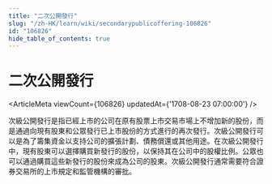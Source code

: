 ```yaml
---
title: "二次公開發行"
slug: "/zh-HK/learn/wiki/secondarypublicoffering-106826"
id: "106826"
hide_table_of_contents: true
---
```



# 二次公開發行

<ArticleMeta viewCount={106826} updatedAt={'1708-08-23 07:00:00'} />

次級公開發行是指已經上市的公司在原有股票上市交易市場上不增加新的股份，而是通過向現有股東和公眾發行已上市股份的方式進行的再次發行。次級公開發行可以是為了籌集資金以支持公司的擴張計劃、債務償還或其他用途。在次級公開發行中，現有股東可以選擇購買新發行的股份，以保持其在公司中的股權比例。公眾也可以通過購買這些新發行的股份來成為公司的股東。次級公開發行通常需要符合證券交易所的上市規定和監管機構的審批。
